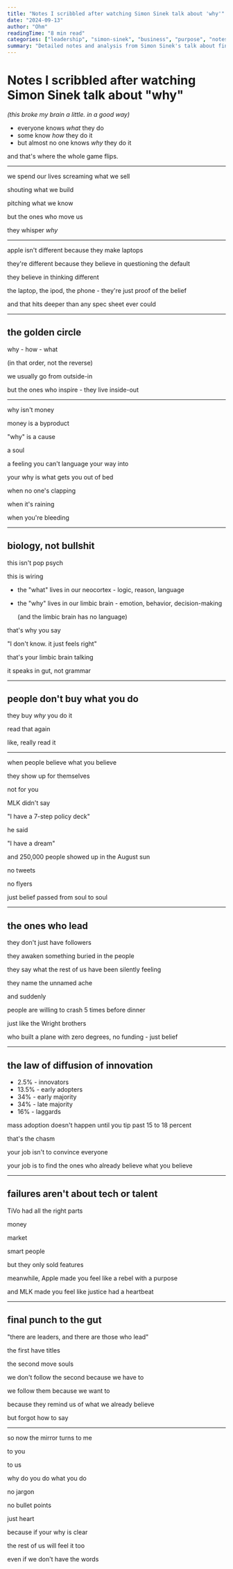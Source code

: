 ```yaml
---
title: "Notes I scribbled after watching Simon Sinek talk about 'why'"
date: "2024-09-13"
author: "Ohm"
readingTime: "8 min read"
categories: ["leadership", "simon-sinek", "business", "purpose", "notes"]
summary: "Detailed notes and analysis from Simon Sinek's talk about finding your 'why' - the core belief that drives everything you do, not just what you do."
---
```


# Notes I scribbled after watching Simon Sinek talk about "why"

*(this broke my brain a little. in a good way)*

- everyone knows *what* they do
- some know *how* they do it
- but almost no one knows *why* they do it

and that's where the whole game flips.

---

we spend our lives screaming what we sell

shouting what we build

pitching what we know

but the ones who move us

they whisper *why*

---

apple isn't different because they make laptops

they're different because they believe in questioning the default

they believe in thinking different

the laptop, the ipod, the phone - they're just proof of the belief

and that hits deeper than any spec sheet ever could

---

## the golden circle

why - how - what

(in that order, not the reverse)

we usually go from outside-in

but the ones who inspire - they live inside-out

---

why isn't money

money is a byproduct

"why" is a cause

a soul

a feeling you can't language your way into

your why is what gets you out of bed

when no one's clapping

when it's raining

when you're bleeding

---

## biology, not bullshit

this isn't pop psych

this is wiring

- the "what" lives in our neocortex - logic, reason, language
- the "why" lives in our limbic brain - emotion, behavior, decision-making
    
    (and the limbic brain has no language)
    

that's why you say

"I don't know. it just feels right"

that's your limbic brain talking

it speaks in gut, not grammar

---

## people don't buy what you do

they buy *why* you do it

read that again

like, really read it

---

when people believe what you believe

they show up for themselves

not for you

MLK didn't say

"I have a 7-step policy deck"

he said

"I have a dream"

and 250,000 people showed up in the August sun

no tweets

no flyers

just belief passed from soul to soul

---

## the ones who lead

they don't just have followers

they awaken something buried in the people

they say what the rest of us have been silently feeling

they name the unnamed ache

and suddenly

people are willing to crash 5 times before dinner

just like the Wright brothers

who built a plane with zero degrees, no funding - just belief

---

## the law of diffusion of innovation

- 2.5% - innovators
- 13.5% - early adopters
- 34% - early majority
- 34% - late majority
- 16% - laggards

mass adoption doesn't happen until you tip past 15 to 18 percent

that's the chasm

your job isn't to convince everyone

your job is to find the ones who already believe what you believe

---

## failures aren't about tech or talent

TiVo had all the right parts

money

market

smart people

but they only sold features

meanwhile, Apple made you feel like a rebel with a purpose

and MLK made you feel like justice had a heartbeat

---

## final punch to the gut

"there are leaders, and there are those who lead"

the first have titles

the second move souls

we don't follow the second because we have to

we follow them because we want to

because they remind us of what we already believe

but forgot how to say

---

so now the mirror turns to me

to you

to us

why do you do what you do

no jargon

no bullet points

just heart

because if your why is clear

the rest of us will feel it too

even if we don't have the words
